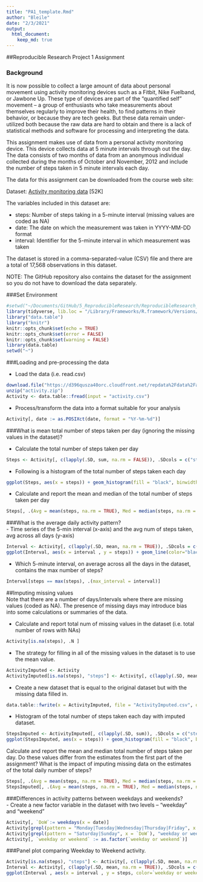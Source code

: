```yaml
---
title: "PA1_template.Rmd"  
author: "Bleile"  
date: "2/3/2021"  
output:
  html_document:
    keep_md: true
---
```


##Reproducible Research Project 1 Assignment

### Background

It is now possible to collect a large amount of data about personal movement using activity monitoring devices such as a Fitbit, Nike Fuelband, or Jawbone Up. These type of devices are part of the “quantified self” movement – a group of enthusiasts who take measurements about themselves regularly to improve their health, to find patterns in their behavior, or because they are tech geeks. But these data remain under-utilized both because the raw data are hard to obtain and there is a lack of statistical methods and software for processing and interpreting the data.

This assignment makes use of data from a personal activity monitoring device. This device collects data at 5 minute intervals through out the day. The data consists of two months of data from an anonymous individual collected during the months of October and November, 2012 and include the number of steps taken in 5 minute intervals each day.

The data for this assignment can be downloaded from the course web site:

Dataset: [Activity monitoring data](https://d396qusza40orc.cloudfront.net/repdata%2Fdata%2Factivity.zip) [52K]  

The variables included in this dataset are:

- steps: Number of steps taking in a 5-minute interval (missing values are coded as NA)
- date: The date on which the measurement was taken in YYYY-MM-DD format
- interval: Identifier for the 5-minute interval in which measurement was taken

The dataset is stored in a comma-separated-value (CSV) file and there are a total of 17,568 observations in this dataset.

NOTE: The GitHub repository also contains the dataset for the assignment so you do not have to download the data separately.

###Set Environment

```r
#setwd("~/Documents/GitHub/5_ReproducibleResearch/ReproducibleResearch_PeerAssessment1")
library(tidyverse, lib.loc = "/Library/Frameworks/R.framework/Versions/4.0/Resources/library")
library("data.table")
library("knitr")
knitr::opts_chunk$set(echo = TRUE)
knitr::opts_chunk$set(error = FALSE)
knitr::opts_chunk$set(warning = FALSE)
library(data.table)
setwd("~")
```

###Loading and pre-processing the data

- Load the data (i.e. read.csv)  
```r
download.file("https://d396qusza40orc.cloudfront.net/repdata%2Fdata%2Factivity.zip", destfile = 'activity.zip', method = "curl")
unzip("activity.zip")
Activity <- data.table::fread(input = "activity.csv")
```
- Process/transform the data into a format suitable for your analysis
```r
Activity[, date := as.POSIXct(date, format = "%Y-%m-%d")]
```

###What is mean total number of steps taken per day (ignoring the missing values in the dataset)?

- Calculate the total number of steps taken per day
```r
Steps <- Activity[, c(lapply(.SD, sum, na.rm = FALSE)), .SDcols = c("steps"), by = .(date)] 
```
- Following is a histogram of the total number of steps taken each day
```r
ggplot(Steps, aes(x = steps)) + geom_histogram(fill = "black", binwidth = 1000) + labs(title = "Daily", x = "Steps", y = "Freq")
```
- Calculate and report the mean and median of the total number of steps taken per day
```r
Steps[, .(Avg = mean(steps, na.rm = TRUE), Med = median(steps, na.rm = TRUE))]
```

###What is the average daily activity pattern?  
- Time series of the 5-min interval (x-axis) and the avg num of steps taken, avg across all days (y-axis)
```r
Interval <- Activity[, c(lapply(.SD, mean, na.rm = TRUE)), .SDcols = c("steps"), by = .(interval)] 
ggplot(Interval, aes(x = interval , y = steps)) + geom_line(color="black", size=1) + labs(title = "Daily Avgerage", x = "Interval", y = "Steps")
```
- Which 5-minute interval, on average across all the days in the dataset, contains the max number of steps?
```r
Interval[steps == max(steps), .(max_interval = interval)]
```

##Imputing missing values   
Note that there are a number of days/intervals where there are missing values (coded as NA). The presence of missing days may introduce bias into some calculations or summaries of the data.

- Calculate and report total num of missing values in the dataset (i.e. total number of rows with NAs)
```r
Activity[is.na(steps), .N ]
```
- The strategy for filling in all of the missing values in the dataset is to use the mean value.
```r
ActivityImputed <- Activity
ActivityImputed[is.na(steps), "steps"] <- Activity[, c(lapply(.SD, mean, na.rm = TRUE)), .SDcols = c("steps")]
```
- Create a new dataset that is equal to the original dataset but with the missing data filled in.
```r
data.table::fwrite(x = ActivityImputed, file = "ActivityImputed.csv", quote = FALSE)
```

- Histogram of the total number of steps taken each day with imputed dataset.
```r
StepsImputed <- ActivityImputed[, c(lapply(.SD, sum)), .SDcols = c("steps"), by = .(date)] 
ggplot(StepsImputed, aes(x = steps)) + geom_histogram(fill = "black", binwidth = 1000) + labs(title = "Daily", x = "Steps", y = "Freq")
```
Calculate and report the mean and median total number of steps taken per day. Do these values differ from the estimates from the first part of the assignment? What is the impact of imputing missing data on the estimates of the total daily number of steps?
```r
Steps[, .(Avg = mean(steps, na.rm = TRUE), Med = median(steps, na.rm = TRUE))]
StepsImputed[, .(Avg = mean(steps, na.rm = TRUE), Med = median(steps, na.rm = TRUE))]
```
###Differences in activity patterns between weekdays and weekends?  
- Create a new factor variable in the dataset with two levels – “weekday” and “weekend”
```r
Activity[, `DoW`:= weekdays(x = date)]
Activity[grepl(pattern = "Monday|Tuesday|Wednesday|Thursday|Friday", x = `DoW`), "weekday or weekend"] <- "weekday"
Activity[grepl(pattern = "Saturday|Sunday", x = `DoW`), "weekday or weekend"] <- "weekend"
Activity[, `weekday or weekend` := as.factor(`weekday or weekend`)]
```

###Panel plot comparing Weekday to Weekend activity.
```r
Activity[is.na(steps), "steps"] <- Activity[, c(lapply(.SD, mean, na.rm = TRUE)), .SDcols = c("steps")]
Interval <- Activity[, c(lapply(.SD, mean, na.rm = TRUE)), .SDcols = c("steps"), by = .(interval, `weekday or weekend`)] 
ggplot(Interval , aes(x = interval , y = steps, color=`weekday or weekend`)) + geom_line() + labs(title = "Avg. Steps by Weekday or Weekend", x = "Interval", y = "Steps") + facet_wrap(~`weekday or weekend` , ncol = 1, nrow=2)
```







